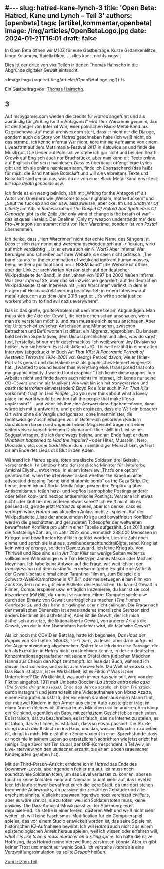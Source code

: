 #---
slug: hatred-kane-lynch-3
title: 'Open Beta: Hatred, Kane und Lynch – Teil 3'
authors: [openbeta]
tags: [artikel,kommentar,openbeta]
image: /img/articles/OpenBetaLogo.jpg
date: 2024-01-21T16:01
draft: false
---


In Open Beta öffnen wir M10Z für eure Gastbeiträge. Kurze Gedankenblitze, lange Kolumnen, Spielkritiken, … alles kann, nichts muss.

Dies ist der dritte von vier Teilen in denen Thomas Hainscho in die Abgründe digitaler Gewalt eintaucht.

<Image img={require('/img/articles/OpenBetaLogo.jpg')} />

<!--truncate-->

Ein Gastbeitrag von: [Thomas Hainscho](https://th-web.at/).

## 3

Auf mobygames.com werden die credits für _Hatred_ angeführt und als zuständig für „Writing for the Antagonist“ wird Herr Warcrimer genannt, das ist der Sänger von Infernal War, einer polnischen Black-Metal-Band aus Częstochowa. Auf metal-archives.com steht, dass er nicht nur die Dialoge, sondern auch die Story von _Hatred_ geschrieben habe (ich weiß nicht, ob das stimmt). Ich kenne Infernal War nicht, höre mir die Aufnahme von einem Liveauftritt auf dem Metalmania-Festival 2017 in Katowice an und finde die Musik gut. Die Lieder auf Polnisch verstehe ich gar nicht und bei den Death Growls auf Englisch auch nur Bruchstücke, aber man kann die Texte online auf Englisch übersetzt nachlesen. Dass es überhaupt offengelegte Lyrics gibt und ich sie online nachlesen kann, finde ich überraschend (das heißt für mich: die Band hat eine Botschaft und will sie verbreiten). Texte und Botschaft sind genau das, was du dir von einer Black-Metal-Band erwartest: _kill rape death genocide_ usw.



Ich finde es ein wenig peinlich, sich mit „Writing for the Antagonist“ als Autor von Oneliners wie „Welcome to your nightmare, motherfuckers“ und „Shut the fuck up and die“ usw. auszuweisen, aber oke. Im Lied _Shatterer Of Liberty_ am Album _Redesekration: The Gospel Of Hatred And Apotheosis Of Genocide_ gibt es die Zeile „the only wind of change is the breath of war“ – das ist quasi Heraklit. Der Oneliner „Only my weapon understands me“ des Pro-/Antagonisten stammt nicht von Herr Warcrimer, sondern ist von _Postal_ übernommen.



Ich denke, dass „Herr Warcrimer“ nicht der echte Name des Sängers ist. Dass er sich _Herr_ nennt und _warcrime_ pseudodeutsch auf _-r_ flektiert, wirkt auf mich verdächtig … ist er etwa auch ein N-Wort? Aber Infernal War beruhigen und schreiben auf ihrer Website, sie seien nicht politisch: „The band stands for the extermination of weak and ignorant human masses, being neither a political band nor a NSBM band“ (die Website ist offline, aber der Link zur archivierten Version steht auf der deutschen Wikipediaseite der Band). In den Jahren von 1997 bis 2002 hießen Infernal War zwar _Infernal SS_, aber das sei inzwischen geändert; auf der deutschen Wikipediaseite ist ein Interview mit „Herr Warcrimer“ verlinkt, in dem er Fragen mit Holocaustrelativierung beantwortet; in einem Interview auf metal-rules.com aus dem Jahr 2016 sagt er: „it’s white social justice workers who try to find evil nazis everywhere“.



Das ist das große, große Problem mit dem Interesse am Abgründigen. Man muss sich die Akte der Gewalt, die Verbrechen schon anschauen, wenn man sie verstehen möchte, und man muss sie sich genau anschauen. Aber der Unterschied zwischen Anschauen und Mitmachen, zwischen Betrachten und Befürworten ist diffus: ein Abgrenzungsproblem. Du landest bald bei den Superlativen, dem Unaussprechlichen und alles, was du sagst, tust, herstellst, ist nur mehr geschmacklos. Ich weiß warum Joy Division so heißen, wie sie heißen. Es ist abstoßend. J.G. Thirwell erzählt in einem alten Interview (abgedruckt im Buch _Art That Kills: A Panoramic Portrait of Aesthetic Terrorism 1984–2001_ von George Petros) davon, wie er Hitler-Portraits gemalt und das Hakenkreuz als graphisches Element eingesetzt hat: „I wanted to sound louder than everything else. I transposed that onto my graphic identity. I wanted loud graphics.“ (Ich kenne diese graphischen Arbeiten nicht und finde davon auch nichts im Internet, ich kenne nur seine CD-Covers und ihn als Musiker.) Wie weit bin ich mit _transgression_ und _aesthetic terrorism_ einverstanden? Boyd Rice (der auch in _Art That Kills_ vorkommt) fragt im Lied _People_, „Do you ever think about what a lovely place the world would be without all the people that make life so unpleasant?“ – und wenn ich ihm eine Antwort darauf geben müsste, dann würde ich mit ja antworten, und gleich ergänzen, dass die Welt ein besserer Ort wäre ohne die Vergils und Igoresos, ohne Innenminister, die rechtswidrige Abschiebungen von in Österreich geborenen Kindern durchführen lassen und ungeniert einen Magistertitel tragen mit einer seitenweise abgeschriebenen Diplomarbeit. Rice stellt im Lied seine Suggestivfragen, die ich durchwegs bejahe, und am Ende fragt er dann _Whatever happened to Vlad the Impaler?_ – oder Hitler, Mussolini, Nero, Diocletian, etc. _come back!_ Wenn du ein anständiger Mensch bist, gefriert dir am Ende des Lieds das Blut in den Adern.



Während ich _Hatred_ spiele, töten israelische Soldaten drei Geiseln, versehentlich. Im Oktober hatte der israelische Minister für Kulturerbe, Amichai Eliyahu, עמיחי אליהו, in einem Interview „That’s one option“ geantwortet, when the interviewer asked whether the Israeli minister advocated dropping “some kind of atomic bomb” on the Gaza Strip. Die Leute, denen ich auf Social Media folge, posten ihre Empörung über Antisemitismus, teilen herz- und kopflos islamophobe Postings anderer oder teilen kopf- und herzlos antisemitische Postings. Verstehe ich etwas nicht oder läuft bei den anderen etwas schief? Ich weiß nicht, ob es passend ist, gerade jetzt _Hatred_ zu spielen, aber ich denke, dass es verlogen wäre, _Hatred_ aus aktuellem Anlass nicht zu spielen. Auf der Wikipediaseite „Liste der andauernden Kriege und bewaffneten Konflikte“ werden die geschätzten und gerundeten Todesopfer der weltweiten bewaffneten Konflikte pro Jahr in einer Tabelle aufgezählt. Seit 2018 steigt die fünfstellige Zahl an, im Jahr 2022 sind vermutlich 238.000 Menschen in Kriegen und bewaffneten Konflikten getötet worden. Lies die Zahl noch einmal und sprich sie laut aus, zweihundertachtunddreißigtausend. Krieg ist kein _wind of change_, sondern Dauerzustand. Ich lehne Krieg ab. Von Thirlwell und Rice sind es in _Art That Kills_ nur wenige Seiten weiter zu vollkommen Wahnsinnigen wie Tom Metzger, James Mason oder Michael Moynihan. Ich habe keine Antwort auf die Frage, wie weit ich bei der _transgression_ und dem _aesthetic terrorism_ mitgehe. Es gibt eine Ästhetik der Gewalt (schau einmal einen Tarantino-Film an, zum Beispiel die Schwarz-Weiß-Kampfszene in _Kill Bill_, oder meinetwegen einen Film von Zack Snyder) und es gibt eine Ästhetik des Hässlichen. Du kannst Gewalt in Filmen, Computerspielen usw. erträglich inszenieren, du kannst sie cool inszenieren (_Kill Bill_), du kannst versuchen, Filme, Computerspiele usw. durch den Einsatz von Gewalt unerträglich zu machen (_The Human Centipede 2_), und das kann dir gelingen oder nicht gelingen. Die Frage nach der moralischen Dimension ist etwas anderes (moralische Grenzen sind anders bestimmt als ästhetische). Aber ist die Gewalt, der ich mich ästhetisch aussetze, die fiktionalisierte Gewalt, von anderer Art als die Gewalt, von der in den Nachrichten berichtet wird, die faktische Gewalt?



Als ich noch mit COVID im Bett lag, hatte ich begonnen, _Das Haus der Puppen_ von Ka-Tsetnik 135633, יחיאל די-נור, zu lesen, aber dann aufgrund der Augenentzündung abgebrochen. Später lese ich darin eine Passage, die ich als Exekution in _Hatred_ nicht ernstnehmen konnte, in der ein deutscher Konzentrationslageraufseher mit seinem Stiefel dem jüdischen Mädchen Hanna aus Chebin den Kopf zerstampft. Ich lese das Buch, während ich diesen Text schreibe, und es ist zum Verzweifeln. Die Welt ist entsetzlich. Das Buch ist bizarr, ist es Wirklichkeit, ist es Fiktion? Was ist der Unterschied? Die Wirklichkeit, was auch immer das sein soll, wird von der Fiktion eingeholt. 1911 malt Umberto Boccioni _La strada entra nella casa_ (_Die Straße dringt ins Haus)_. Ende des Jahres scrolle ich beim Frühstück durch Instagram und jemand teilt eine Videoaufnahme von Motaz Azaiza, einem Fotografen aus Gaza, der vor einem Krankenhaus einen Mann filmt, der mit zwei Kindern in den Armen aus einem Auto aussteigt; er trägt im einen Arm ein kleines blutüberströmtes Mädchen und im anderen Arm hängt ein Kleinkind, eigentlich ein Baby, mit zerfetztem Gesicht leblos nach unten. Es ist falsch, das zu beschreiben, es ist falsch, das ins Internet zu stellen, es ist falsch, das zu filmen, es ist falsch, dass so etwas passiert. Die Straße dringt durch den Bildschirm ins Haus, und das, was am Bildschirm zu sehen ist, dringt in mich. Mir erzählt ein Seniorstudent in einer Sprechstunde, dass er noch nie in seinem Leben so entsetzliche Nachrichten wie jetzt erlebt hat (einige Tage zuvor hat Tim Cupal, der ORF-Korrespondent in Tel Aviv, im Live-Interview von den Blutlachen erzählt, die er am Boden israelischer Kindergärten gesehen hat).



Mit der Third-Person-Ansicht erreiche ich in _Hatred_ das Ende des Downtown-Levels, aber irgendein Fehler tritt auf. Ich muss noch soundsoviele Soldaten töten, um das Level verlassen zu können, aber es tauchen keine Soldaten mehr auf. Niemand taucht mehr auf, das Level ist leer. Ich laufe schwer bewaffnet durch die leere Stadt, da und dort stehen brennende Autowracks, ich passiere die zerstörten Gebäude und alles erscheint sinnlos. Vielleicht spawnen irgendwo noch vereinzelt _civilians_, aber es wäre sinnlos, sie zu töten, weil ich Soldaten töten muss, keine _civilians_. Die Dark-Ambient-Musik passt zu der Stimmung: es ist deprimierend. Ich stehe in einer leeren, düsteren Welt und weiß nicht mehr weiter. Ich will keine Faschismus-Modification für ein Computerspiel spielen, das von einem Studio entwickelt worden ist, das seine Spiele mit historischen KZ-Aufnahmen bewirbt. Ich will _Hatred_ auch nicht aus einem epistemologischen Anreiz heraus spielen, weil ich wissen oder erfahren will, _what it is like to be a mass murderer on a killing spree_. Ich hatte die naive Hoffnung, dass _Hatred_ meine Verzweiflung zerstreuen könnte. Aber es gibt keinen Trost und macht nur wenig Spaß. Ich verstehe _Hatred_ als eine Verzweiflungssimulation, es sollte _Despair_ heißen.

[Zum letzten Teil](2024-01-21-hatred-kane-lynch-4.mdx).
